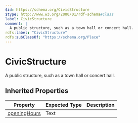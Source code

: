 ```yaml
---
$id: https://schema.org/CivicStructure
$type: http://www.w3.org/2000/01/rdf-schema#Class
label: CivicStructure
comment: |
  A public structure, such as a town hall or concert hall.
rdfs:label: "CivicStructure"
rdfs:subClassOf: "https://schema.org/Place"
---
```


# CivicStructure

A public structure, such as a town hall or concert hall.

## Inherited Properties

| Property | Expected Type | Description |
| --- | --- | --- |
| [openingHours](https://schema.org/openingHours) | Text |  |
